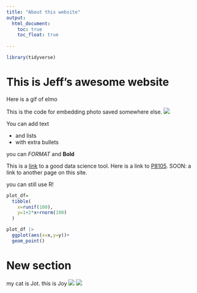```yaml
---
title: "About this website"
output: 
  html_document:
    toc: true
    toc_float: true
   
---
```


```r
library(tidyverse)
```

# This is Jeff's awesome website

Here is a gif of elmo

This is the code for embedding photo saved somewhere else.
![](https://media.giphy.com/media/drXGoW1iudhKw/giphy.gif)

You can add text

* and lists
* with extra bullets

you can *FORMAT* and **Bold**


This is a [link](http://www.google.com) to a good data science tool. 
Here is a link to [P8105](https://p8105.com/making_websites.html). SOON: a link to another page on this site. 



you can still use R!

```r
plot_df=
  tibble(
    x=runif(100),
    y=1+2*x+rnorm(100)
  )

plot_df |> 
  ggplot(aes(x=x,y=y))+
  geom_point()
```

# New section


my cat is Jot. this is Joy
![](images/joy.jpg)
![](images/joy1.jpg)


